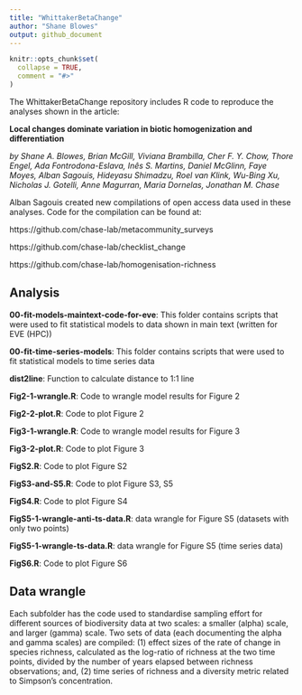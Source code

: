 ```yaml
---
title: "WhittakerBetaChange"
author: "Shane Blowes"
output: github_document
---
```



```r
knitr::opts_chunk$set(
  collapse = TRUE,
  comment = "#>"
)
```

<!-- badges: start -->
<!-- badges: end -->

The WhittakerBetaChange repository includes R code to reproduce the analyses shown in the article: 

**Local changes dominate variation in biotic homogenization and differentiation**

*by Shane A. Blowes, Brian McGill, Viviana Brambilla, Cher F. Y. Chow, Thore Engel, Ada Fontrodona-Eslava, Inês S. Martins, Daniel McGlinn, Faye Moyes, Alban Sagouis, Hideyasu Shimadzu, Roel van Klink, Wu-Bing Xu, Nicholas J. Gotelli, Anne Magurran, Maria Dornelas, Jonathan M. Chase*

Alban Sagouis created new compilations of open access data used in these analyses. Code for the compilation can be found at:

https://github.com/chase-lab/metacommunity_surveys

https://github.com/chase-lab/checklist_change

https://github.com/chase-lab/homogenisation-richness



## Analysis

**00-fit-models-maintext-code-for-eve**: This folder contains scripts that were used to fit statistical models to data shown in main text (written for EVE (HPC))

**00-fit-time-series-models**: This folder contains scripts that were used to fit statistical models to time series data

**dist2line**: Function to calculate distance to 1:1 line

**Fig2-1-wrangle.R**: Code to wrangle model results for Figure 2

**Fig2-2-plot.R**: Code to plot Figure 2

**Fig3-1-wrangle.R**: Code to wrangle model results for Figure 3

**Fig3-2-plot.R**: Code to plot Figure 3

**FigS2.R**: Code to plot Figure S2

**FigS3-and-S5.R**: Code to plot Figure S3, S5

**FigS4.R**: Code to plot Figure S4

**FigS5-1-wrangle-anti-ts-data.R**: data wrangle for Figure S5 (datasets with only two points)

**FigS5-1-wrangle-ts-data.R**: data wrangle for Figure S5 (time series data)

**FigS6.R**: Code to plot Figure S6


## Data wrangle

Each subfolder has the code used to standardise sampling effort for different sources of biodiversity data at two scales: a smaller (alpha) scale, and larger (gamma) scale. Two sets of data (each documenting the alpha and gamma scales) are compiled: (1) effect sizes of the rate of change in species richness, calculated as the log-ratio of richness at the two time points, divided by the number of years elapsed between richness observations; and, (2) time series of richness and a diversity metric related to Simpson's concentration. 

